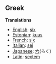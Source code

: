 ==Greek==

'''Translations'''

*[[English]]: [[six]]
*[[Estonian]]: [[kuus]]
*[[French]]: [[six]]
*[[Italian]]: [[sei]]
*[[Japanese]]: [[六]](ろく)
*[[Latin]]: [[sextem]]